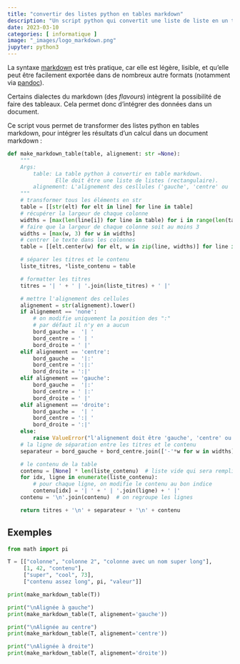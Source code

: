 ```yaml
---
title: "convertir des listes python en tables markdown"
description: "Un script python qui convertit une liste de liste en un tableau en syntaxe markdown."
date: 2023-03-10
categories: [ informatique ]
image: "_images/logo_markdown.png"
jupyter: python3
---
```


La syntaxe [markdown](https://docs.framasoft.org/fr/grav/markdown.html) est très pratique, car elle est légère, lisible, et qu'elle peut être facilement exportée dans de nombreux autre formats (notamment via [pandoc](https://pandoc.org)).

Certains dialectes du markdown (des _flavours_) intègrent la possibilité de faire des tableaux. Cela permet donc d'intégrer des données dans un document.

Ce script vous permet de transformer des listes python en tables markdown, pour intégrer les résultats d'un calcul dans un document markdown :

```python
def make_markdown_table(table, alignement: str =None):
    """
    Args:
        table: La table python à convertir en table markdown.
               Elle doit être une liste de listes (rectangulaire).
        alignement: L'alignement des cesllules ('gauche', 'centre' ou 'droite').
    """
    # transformer tous les éléments en str
    table = [[str(elt) for elt in line] for line in table]
    # récupérer la largeur de chaque colonne
    widths = [max(len(line[i]) for line in table) for i in range(len(table[0]))]
    # faire que la largeur de chaque colonne soit au moins 3
    widths = [max(w, 3) for w in widths]
    # centrer le texte dans les colonnes
    table = [[elt.center(w) for elt, w in zip(line, widths)] for line in table]

    # séparer les titres et le contenu
    liste_titres, *liste_contenu = table

    # formatter les titres
    titres = '| ' + ' | '.join(liste_titres) + ' |'

    # mettre l'alignement des cellules
    alignement = str(alignement).lower()
    if alignement == 'none':
        # on modifie uniquement la position des ":"
        # par défaut il n'y en a aucun
        bord_gauche =  '| '
        bord_centre = ' | '
        bord_droite = ' |'
    elif alignement == 'centre':
        bord_gauche =  '|:'
        bord_centre = ':|:'
        bord_droite = ':|'
    elif alignement == 'gauche':
        bord_gauche =  '|:'
        bord_centre = ' |:'
        bord_droite = ' |'
    elif alignement == 'droite':
        bord_gauche =  '| '
        bord_centre = ':| '
        bord_droite = ':|'
    else:
        raise ValueError("l'alignement doit être 'gauche', 'centre' ou 'droite'.")
    # la ligne de séparation entre les titres et le contenu
    separateur = bord_gauche + bord_centre.join(['-'*w for w in widths]) + bord_droite

    # le contenu de la table
    contenu = [None] * len(liste_contenu)  # liste vide qui sera remplie ensuite
    for idx, ligne in enumerate(liste_contenu):
        # pour chaque ligne, on modifie le contenu au bon indice
        contenu[idx] = '| ' + ' | '.join(ligne) + ' |'
    contenu = '\n'.join(contenu)  # on regroupe les lignes

    return titres + '\n' + separateur + '\n' + contenu


```


## Exemples



```python
from math import pi

T = [["colonne", "colonne 2", "colonne avec un nom super long"],
     [1, 42, "contenu"],
     ["super", "cool", 73],
     ["contenu assez long", pi, "valeur"]]

print(make_markdown_table(T))

print("\nAlignée à gauche")
print(make_markdown_table(T, alignement='gauche'))

print("\nAlignée au centre")
print(make_markdown_table(T, alignement='centre'))

print("\nAlignée à droite")
print(make_markdown_table(T, alignement='droite'))

```



